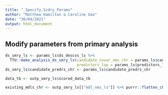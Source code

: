 ```yaml
---
title: "_Specify_Scdry_Params"
author: "Matthew Hamilton & Caroline Gao"
date: "30/04/2021"
output: html_document
---
```


## Modify parameters from primary analysis
```r
ds_smry_ls <- params_ls$ds_descvs_ls %>%
  TTU::make_analysis_ds_smry_ls(candidate_covar_nms_chr = params_ls$candidate_covar_nms_chr,
                                predictors_lup = params_ls$predictors_lup)
ds_smry_ls$candidate_predrs_chr <- params_ls$candidate_predrs_chr
```

```r
data_tb <- outp_smry_ls$scored_data_tb
```

```r
existing_mdls_chr <- outp_smry_ls[["mdl_nms_ls"]] %>% purrr::flatten_chr()
```

